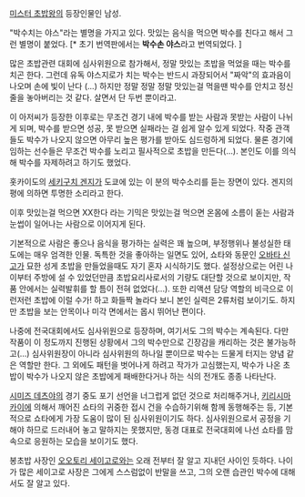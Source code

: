[[미스터 초밥왕]]의 등장인물인 남성.

"박수치는 야스"라는 별명을 가지고 있다. 맛있는 음식을 먹으면 박수를 친다고 해서 그런 별명이 붙었다. [* 초기 번역판에서는 '''박수손 야스'''라고 번역되었다. ]

많은 초밥관련 대회에 심사위원으로 참가해서, 정말 맛있는 초밥을 먹었을 때는 박수를 치곤 한다. 그런데 유독 야스지로가 치는 박수는 반드시 과장되어서 "짜악"의 효과음이 나오며 손에 빛이 난다 (...) 하지만 정말 정말 정말 맛있는걸 먹을땐 박수를 안치고 정신줄을 놓아버리는 것 같다. 살면서 단 두번 뿐이라고.

이 아저씨가 등장한 이후로는 무조건 경기 내에 박수를 받는 사람과 못받는 사람이 나뉘게 되며, 박수를 받으면 성공, 못 받으면 실패라는 걸 쉽게 알수 있게 되었다. 작중 관객들도 박수가 나오지 않으면 아무리 높은 평가를 받아도 심드렁하게 되었다. 물론 경기에 임하는 선수들은 무조건 박수를 노리고 필사적으로 초밥을 만든다(...). 본인도 이를 의식해 박수를 자제하려고 하기도 했었다.

홋카이도의 [[세키구치 겐지]]가 도쿄에 있는 이 분의 박수소리를 듣는 장면이 있다. 겐지의 평에 의하면 투명한 소리라고 한다.

이후 맛있는걸 먹으면 XX한다 라는 기믹은 맛있는걸 먹으면 온몸에 소름이 돋는 사람과 눈썹이 일어나는 사람으로 이어지게 된다.

기본적으로 사람은 좋으나 음식을 평가하는 실력은 꽤 높으며, 부정행위나 불성실한 태도에는 매우 엄격한 인물. 독특한 것을 좋아하는 일면도 있어, 쇼타와 동문인 [[오바타 신고]]가 묘한 성게 초밥을 만들었을때도 자기 혼자 시식하기도 했다. 설정상으로는 어린 나이부터 주방에 설 수 있었던만큼 초밥요리사로서의 기량도 대단할 것으로 보이지만, 작품 안에서는 실력발휘를 할 틈이 전혀 없었다(...). 또한 리액션 담당 역할의 비극으로 이런저런 초밥에 이럴 수가! 하고 화들짝 놀라다 보니 본인 실력은 2류처럼 보이기도. 하지만 초밥을 보는 안목이나 미각 면에서는 몹시 뛰어난 편이다.

나중에 전국대회에서도 심사위원으로 등장하며, 여기서도 그의 박수는 계속된다. 다만 작품이 이 정도까지 진행된 상황에서 그의 박수만으로 긴장감을 캐리하는 것은 불가능하고(...) 심사위원장이 아니라 심사위원의 하나일 뿐이므로 박수는 드물게 터지는 양념 같은 역할만 한다. 그 외에도 패턴을 벗어나게 하려고 작가가 고심했는지, 박수가 나온 초밥이 박수가 나오지 않은 초밥에게 패배한다거나 하는 식의 전개도 종종 나타난다.

[[시미즈 데츠야]]의 경기 중도 포기 선언을 너그럽게 없던 것으로 처리해주거나, [[키리시마 카이]]에 의해서 깨어진 쇼타의 귀중한 접시 건을 수습하기위해 함께 동행해주는 등, 기본적으로 쇼타에게 가장 도움이 많이 된 심사위원이기도 하다. 심사위원으로서 공정을 기해야 하므로 드러내어 놓고 말하지는 못했지만, 동경 대표로 전국대회에 나선 쇼타를 맘 속으로 응원하는 모습을 보이기도 했다.

봉초밥 사장인 [[오오토리 세이고로]]와는 오래 전부터 잘 알고 지내던 사이인 듯하다. 나이가 많은 세이고로 사장은 그에게 스스럼없이 반말을 쓰고, 그의 오랜 습관인 박수에 대해서도 잘 알고 있다.

